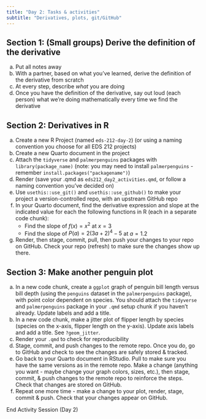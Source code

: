 ```yaml
---
title: "Day 2: Tasks & activities"
subtitle: "Derivatives, plots, git/GitHub"
---
```


## Section 1: (Small groups) Derive the definition of the derivative

a. Put all notes away
b. With a partner, based on what you've learned, derive the definition of the derivative from scratch
c. At every step, describe *what* you are doing
d. Once you have the definition of the derivative, say out loud (each person) what we're doing mathematically every time we find the derivative

<!-- ## [SKIP] Section 2: Derivatives by hand -->

<!-- 1. By hand and using derivative rules: Find $\frac{dx}{dt}$ for $x(t)=\frac{1}{x^3}+2.4e^{3x}$ -->

## Section 2: Derivatives in R

a. Create a new R Project (named `eds-212-day-2`) (or using a naming convention you choose for all EDS 212 projects)
b. Create a new Quarto document in the project
c. Attach the `tidyverse` and `palmerpenguins` packages with `library(package_name)` (note: you may need to install `palmerpenguins` - remember `install.packages("packagename")`)
d. Render (save your .qmd as `eds212_day2_activities.qmd`, or follow a naming convention you've decided on)
e. Use `usethis::use_git()` and `usethis::use_github()` to make your project a version-controlled repo, with an upstream GitHub repo
f. In your Quarto document, find the derivative expression and slope at the indicated value for each the following functions in R (each in a separate code chunk):
      - Find the slope of $f(x)=x^2$ at $x = 3$     
      - Find the slope of $P(a)=2(3a+2)^4-5$ at $a = 1.2$

g. Render, then stage, commit, pull, then push your changes to your repo on GitHub. Check your repo (refresh) to make sure the changes show up there.

## Section 3: Make another penguin plot

a. In a new code chunk, create a `ggplot` graph of penguin bill length versus bill depth (using the `penguins` dataset in the `palmerpenguins` package), with point color dependent on species. You should attach the `tidyverse` and `palmerpenguins` package in your `.qmd` setup chunk if you haven't already. Update labels and add a title.
b. In a new code chunk, make a jitter plot of flipper length by species (species on the x-axis, flipper length on the y-axis). Update axis labels and add a title. See `?geom_jitter`. 
c. Render your `.qmd` to check for reproducibility
d. Stage, commit, and push changes to the remote repo. Once you do, go to GitHub and check to see the changes are safely stored & tracked. 
e. Go back to your Quarto document in RStudio. Pull to make sure you have the same versions as in the remote repo. Make a change (anything you want - maybe change your graph colors, sizes, etc.), then stage, commit, & push changes to the remote repo to reinforce the steps. Check that changes are stored on GitHub.
f. Repeat one more time - make a change to your plot, render, stage, commit & push. Check that your changes appear on GitHub. 

::: {.center-text .body-text-xl .teal-text}
End Activity Session (Day 2)
:::

